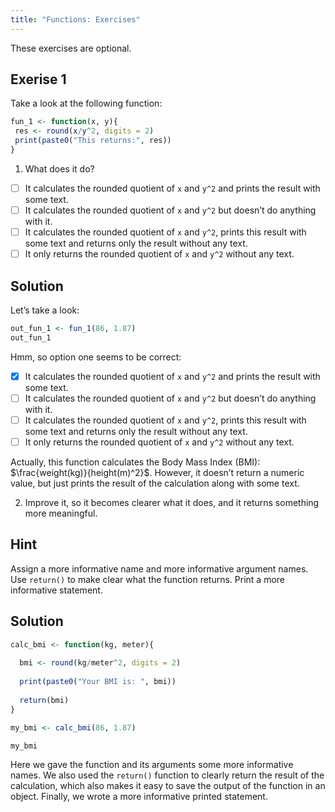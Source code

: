 ```yaml
---
title: "Functions: Exercises"
---
```


::: {.callout-note collapse="true"}
These exercises are optional.

## Exerise 1

Take a look at the following function:

```r
fun_1 <- function(x, y){ 
 res <- round(x/y^2, digits = 2)
 print(paste0("This returns:", res))
}
```

1.  What does it do?

-   [ ] It calculates the rounded quotient of `x` and `y^2` and prints the result with some text.
-   [ ] It calculates the rounded quotient of `x` and `y^2` but doesn't do anything with it.
-   [ ] It calculates the rounded quotient of `x` and `y^2`, prints this result with some text and returns only the result without any text.
-   [ ] It only returns the rounded quotient of `x` and `y^2` without any text.

::: {.callout-caution collapse="true"}
## Solution

Let's take a look:

```r
out_fun_1 <- fun_1(86, 1.87)
out_fun_1
```

Hmm, so option one seems to be correct:

-   [x] It calculates the rounded quotient of `x` and `y^2` and prints the result with some text.
-   [ ] It calculates the rounded quotient of `x` and `y^2` but doesn't do anything with it.
-   [ ] It calculates the rounded quotient of `x` and `y^2`, prints this result with some text and returns only the result without any text.
-   [ ] It only returns the rounded quotient of `x` and `y^2` without any text.

Actually, this function calculates the Body Mass Index (BMI): $\frac{weight(kg)}{height(m)^2}$. However, it doesn't return a numeric value, but just prints the result of the calculation along with some text.
:::

2.  Improve it, so it becomes clearer what it does, and it returns something more meaningful.

::: {.callout-tip collapse="true"}
## Hint

Assign a more informative name and more informative argument names. Use `return()` to make clear what the function returns. Print a more informative statement.
:::

::: {.callout-caution collapse="true"}
## Solution

```r
calc_bmi <- function(kg, meter){ 
 
  bmi <- round(kg/meter^2, digits = 2)
 
  print(paste0("Your BMI is: ", bmi))
 
  return(bmi)
}

my_bmi <- calc_bmi(86, 1.87)

my_bmi
```

Here we gave the function and its arguments some more informative names. We also used the `return()` function to clearly return the result of the calculation, which also makes it easy to save the output of the function in an object. Finally, we wrote a more informative printed statement.
:::

:::
